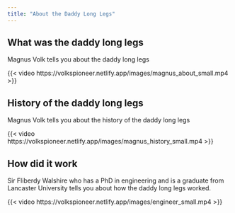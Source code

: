 ```yaml
---
title: "About the Daddy Long Legs"
---
```


## What was the daddy long legs

Magnus Volk tells you about the daddy long legs


{{< video https://volkspioneer.netlify.app/images/magnus_about_small.mp4 >}}


## History of the daddy long legs

Magnus Volk tells you about the history of the daddy long legs

{{< video https://volkspioneer.netlify.app/images/magnus_history_small.mp4 >}}


## How did it work

Sir Fliberdy Walshire who has a PhD in engineering and is a graduate from Lancaster University tells you about how the daddy long legs worked.


{{< video https://volkspioneer.netlify.app/images/engineer_small.mp4 >}}